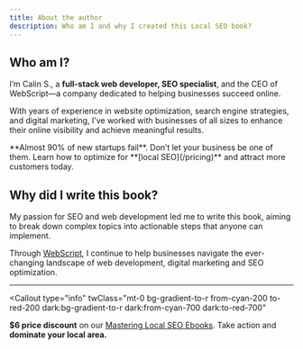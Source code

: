 ```yaml
---
title: About the author
description: Who am I and why I created this Local SEO book?
---
```


## Who am I?

I’m Calin S., a **full-stack web developer, SEO specialist**, and the CEO of WebScript—a company dedicated to helping businesses succeed online.

With years of experience in website optimization, search engine strategies, and digital marketing, I’ve worked with businesses of all sizes to enhance their online visibility and achieve meaningful results.

<Callout type="note" twClass="mt-4">
  **Almost 90% of new startups fail**. Don’t let your business be one of them.
  Learn how to optimize for **[local SEO](/pricing)** and attract more customers
  today.
</Callout>

## Why did I write this book?

My passion for SEO and web development led me to write this book, aiming to break down complex topics into actionable steps that anyone can implement.

Through [WebScript](https://webscript.ro/en), I continue to help businesses navigate the ever-changing landscape of web development, digital marketing and SEO optimization.

---

<Callout
  type="info"
  twClass="mt-0 bg-gradient-to-r from-cyan-200 to-red-200 dark:bg-gradient-to-r dark:from-cyan-700 dark:to-red-700"
>
  **$6 price discount** on our [Mastering Local SEO Ebooks](/pricing). Take
  action and **dominate your local area.**
</Callout>
